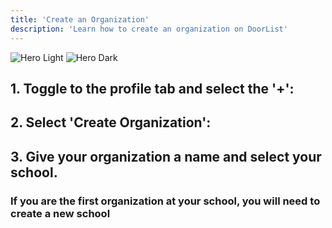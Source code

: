```yaml
---
title: 'Create an Organization'
description: 'Learn how to create an organization on DoorList'
---
```


<img
  className="block dark:hidden"
  src="/images/CreatingAnOrg.png"
  alt="Hero Light"
/>
<img
  className="hidden dark:block"
  src="/images/CreatingAnOrg.png"
  alt="Hero Dark"
/>

## 1. Toggle to the profile tab and select the '+':


## 2. Select 'Create Organization':


## 3. Give your organization a name and select your school.
### If you are the first organization at your school, you will need to create a new school



